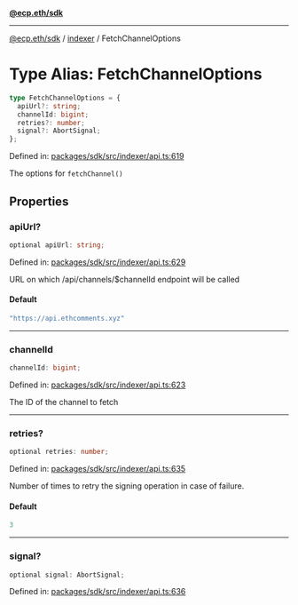 [**@ecp.eth/sdk**](../../index.mdx)

***

[@ecp.eth/sdk](/sdk-reference/index.mdx) / [indexer](/sdk-reference/indexer/index.mdx) / FetchChannelOptions

# Type Alias: FetchChannelOptions

```ts
type FetchChannelOptions = {
  apiUrl?: string;
  channelId: bigint;
  retries?: number;
  signal?: AbortSignal;
};
```

Defined in: [packages/sdk/src/indexer/api.ts:619](https://github.com/ecp-eth/comments-monorepo/blob/main/packages/sdk/src/indexer/api.ts#L619)

The options for `fetchChannel()`

## Properties

### apiUrl?

```ts
optional apiUrl: string;
```

Defined in: [packages/sdk/src/indexer/api.ts:629](https://github.com/ecp-eth/comments-monorepo/blob/main/packages/sdk/src/indexer/api.ts#L629)

URL on which /api/channels/$channelId endpoint will be called

#### Default

```ts
"https://api.ethcomments.xyz"
```

***

### channelId

```ts
channelId: bigint;
```

Defined in: [packages/sdk/src/indexer/api.ts:623](https://github.com/ecp-eth/comments-monorepo/blob/main/packages/sdk/src/indexer/api.ts#L623)

The ID of the channel to fetch

***

### retries?

```ts
optional retries: number;
```

Defined in: [packages/sdk/src/indexer/api.ts:635](https://github.com/ecp-eth/comments-monorepo/blob/main/packages/sdk/src/indexer/api.ts#L635)

Number of times to retry the signing operation in case of failure.

#### Default

```ts
3
```

***

### signal?

```ts
optional signal: AbortSignal;
```

Defined in: [packages/sdk/src/indexer/api.ts:636](https://github.com/ecp-eth/comments-monorepo/blob/main/packages/sdk/src/indexer/api.ts#L636)

